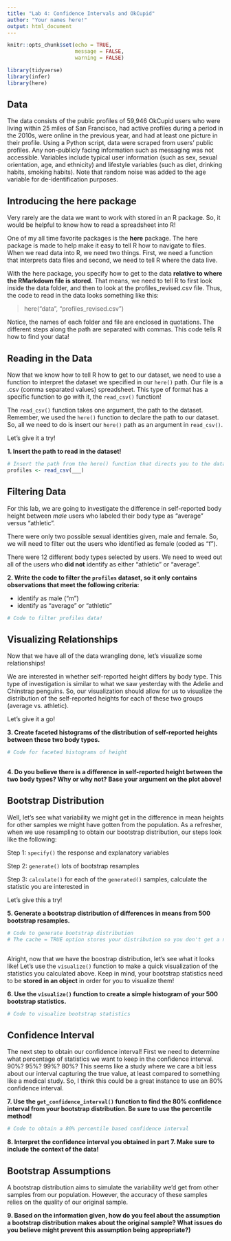 ```yaml
---
title: "Lab 4: Confidence Intervals and OkCupid"
author: "Your names here!"
output: html_document
---
```


```r
knitr::opts_chunk$set(echo = TRUE, 
                      message = FALSE, 
                      warning = FALSE)

library(tidyverse)
library(infer)
library(here)
```

## Data 

The data consists of the public profiles of 59,946 OkCupid users who were living
within 25 miles of San Francisco, had active profiles during a period in the
2010s, were online in the previous year, and had at least one picture in their
profile.
Using a Python script, data were scraped from users' public profiles.
Any non-publicly facing information such as messaging was not accessible.
Variables include typical user information (such as sex, sexual orientation,
age, and ethnicity) and lifestyle variables (such as diet, drinking habits,
smoking habits). Note that random noise was added to the age variable for 
de-identification purposes.


## Introducing the here package

Very rarely are the data we want to work with stored in an R package.
So, it would be helpful to know how to read a spreadsheet into R!

One of my all time favorite packages is the **here** package.
The here package is made to help make it easy to tell R how to navigate to
files.
When we read data into R, we need two things.
First, we need a function that interprets data files and second, we need to tell
R where the data live.

With the here package, you specify how to get to the data 
**relative to where the RMarkdown file is stored.** That means, we need to tell
R to first look inside the data folder, and then to look at the
profiles_revised.csv file.
Thus, the code to read in the data looks something like this:

> here("data", "profiles_revised.csv")

Notice, the names of each folder and file are enclosed in quotations.
The different steps along the path are separated with commas. 
This code tells R how to find your data! 

## Reading in the Data

Now that we know how to tell R how to get to our dataset, we need to use a 
function to interpret the dataset we specified in our `here()` path.
Our file is a .csv (comma separated values) spreadsheet. 
This type of format has a specific function to go with it, the `read_csv()` 
function! 

The `read_csv()` function takes one argument, the path to the dataset. 
Remember, we used the `here()` function to declare the path to our dataset. 
So, all we need to do is insert our `here()` path as an argument in
`read_csv()`. 

Let's give it a try! 

__1. Insert the path to read in the dataset!__ 

```r
# Insert the path from the here() function that directs you to the dataset!
profiles <- read_csv(___)
```


## Filtering Data

For this lab, we are going to investigate the difference in self-reported body
height between *male* users who labeled their body type as "average" versus
"athletic". 

There were only two possible sexual identities given, male and female.
So, we will need to filter out the users who identified as female
(coded as "f").

There were 12 different body types selected by users.
We need to weed out all of the users who **did not** identify as either 
"athletic" or "average". 

__2. Write the code to filter the `profiles` dataset, so it only contains observations that meet the following criteria:__ 

- identify as male ("m")
- identify as "average" or "athletic"

```r
# Code to filter profiles data!

```


## Visualizing Relationships

Now that we have all of the data wrangling done, let's visualize some
relationships!

We are interested in whether self-reported height differs by body type.
This type of investigation is similar to what we saw yesterday with the Adelie
and Chinstrap penguins. 
So, our visualization should allow for us to visualize the distribution of the
self-reported heights for each of these two groups (average vs. athletic). 

Let's give it a go! 

__3. Create faceted histograms of the distribution of self-reported heights between these two body types.__ 

```r
# Code for faceted histograms of height
  
```


__4. Do you believe there is a difference in self-reported height between the two body types? Why or why not? Base your argument on the plot above!__
<!-- Your response to this question goes below this line! -->



## Bootstrap Distribution

Well, let's see what variability we might get in the difference in mean heights
for other samples we might have gotten from the population. 
As a refresher, when we use resampling to obtain our bootstrap distribution, our
steps look like the following:

Step 1: `specify()` the response and explanatory variables

Step 2: `generate()` lots of bootstrap resamples

Step 3: `calculate()` for each of the `generated()` samples, calculate the
statistic you are interested in


Let's give this a try! 

__5. Generate a bootstrap distribution of differences in means from 500 bootstrap resamples.__

```r
# Code to generate bootstrap distribution
# The cache = TRUE option stores your distribution so you don't get a new one every time you run the code! 



```


Alright, now that we have the boostrap distribution, let's see what it looks
like! 
Let's use the `visualize()` function to make a quick visualization of the
statistics you calculated above. 
Keep in mind, your bootstrap statistics need to be **stored in an object** in 
order for you to visualize them! 

__6. Use the `visualize()` function to create a simple histogram of your 500 bootstrap statistics.__

```r
# Code to visualize bootstrap statistics

```



## Confidence Interval 

The next step to obtain our confidence interval!
First we need to determine what percentage of statistics we want to keep in the
confidence interval. 90%? 95%? 99%? 80%?
This seems like a study where we care a bit less about our interval capturing
the true value, at least compared to something like a medical study.
So, I think this could be a great instance to use an 80% confidence interval. 

__7. Use the `get_confidence_interval()` function to find the 80% confidence interval from your bootstrap distribution. Be sure to use the percentile method!__

```r
# Code to obtain a 80% percentile based confidence interval


```

__8. Interpret the confidence interval you obtained in part 7. Make sure to include the context of the data!__
<!-- Your response to this question goes below this line! -->




## Bootstrap Assumptions

A bootstrap distribution aims to simulate the variability we'd get from other 
samples from our population. However, the accuracy of these samples relies on
the quality of our original sample. 

__9. Based on the information given, how do you feel about the assumption a bootstrap distribution makes about the original sample? What issues do you believe might prevent this assumption being appropriate?)__
<!-- Your response to this question goes below this line! -->


